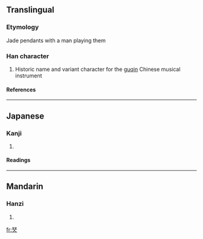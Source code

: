 {{see|琴|琹}}

==Translingual==
===Etymology===
Jade pendants with a man playing them
===Han character===
{{Han char|rn=96|rad=玉|as=06|sn=10|four=|canj=一土人 (MGO)}}
# Historic name and variant character for the [[guqin]] Chinese musical instrument
====References====
{{Han ref|kx=0731.010|dkj=20957|dj=1142.150|hdz=21109.100|uh=73E1|ud=29665}}

----
==Japanese==
===Kanji===
{{ja-kanji|grade=|rs=玉06}}
# {{defn|Japanese}} 
====Readings====
{{ja-readings|on=[[きん]] (kin)|kun=[[こと]] (koto)}}

----
==Mandarin==
===Hanzi===
{{cmn-hanzi|pin=[[qín]] (qin2)|wg=ch'in<sup>2</sup>}}
# {{defn|Mandarin}}

[[fr:珡]]
